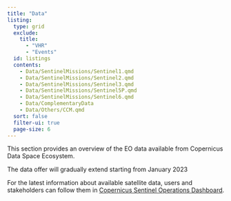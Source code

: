 ```yaml
---
title: "Data"
listing:
  type: grid
  exclude:
    title: 
      - "VHR"
      - "Events"
  id: listings
  contents:
    - Data/SentinelMissions/Sentinel1.qmd
    - Data/SentinelMissions/Sentinel2.qmd
    - Data/SentinelMissions/Sentinel3.qmd
    - Data/SentinelMissions/Sentinel5P.qmd
    - Data/SentinelMissions/Sentinel6.qmd
    - Data/ComplementaryData
    - Data/Others/CCM.qmd
  sort: false
  filter-ui: true
  page-size: 6
---
```

This section provides an overview of the EO data available from Copernicus Data Space Ecosystem.

The data offer will gradually extend starting from January 2023 

For the latest information about available satellite data, users and stakeholders can follow them in [Copernicus Sentinel Operations Dashboard](Data/Others/Dashboard.qmd).  


::: {#listings}
:::